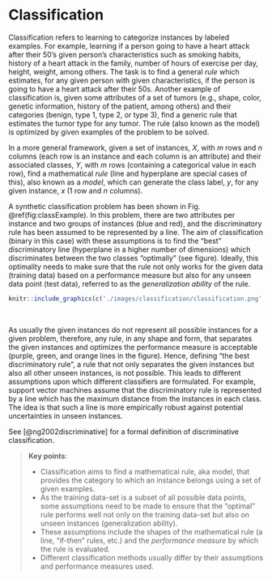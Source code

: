 # Classification

Classification refers to learning to categorize instances by labeled examples. For example, learning if a person going to have a heart attack after their 50's given person's characteristics such as smoking habits, history of a heart attack in the family, number of hours of exercise per day, height, weight, among others. The task is to find a general *rule* which estimates, for any given person with given characteristics, if the person is going to have a heart attack after their 50s. Another example of classification is, given some attributes of a set of tumors (e.g., shape, color, genetic information, history of the patient, among others) and their categories (benign, type 1, type 2, or type 3), find a generic rule that estimates the tumor type for any tumor. The rule (also known as the model) is optimized by given examples of the problem to be solved.

In a more general framework, given a set of instances, $X$, with $m$ rows and $n$ columns (each row is an instance and each column is an attribute) and their associated classes, $Y$, with $m$ rows (containing a categorical value in each row), find a mathematical *rule* (line and hyperplane are special cases of this), also known as a *model*, which can generate the class label, $y$, for any given instance, $x$ ($1$ row and $n$ columns). 

A synthetic classification problem has been shown in Fig. \@ref(fig:classExample). In this problem, there are two attributes per instance and two groups of instances (blue and red), and the discriminatory rule has been assumed to be represented by a line. The aim of classification (binary in this case) with these assumptions is to find the "best" discriminatory line (hyperplane in a higher number of dimensions) which discriminates between the two classes "optimally" (see figure). Ideally, this optimality needs to make sure that the rule not only works for the given data (training data) based on a performance measure but also for any unseen data point (test data), referred to as the *generalization ability* of the rule.

```r
knitr::include_graphics(c('./images/classification/classification.png', './images/classification/classification_.png'))
```

&nbsp;

As usually the given instances do not represent all possible instances for a given problem, therefore, any rule, in any shape and form, that separates the given instances and optimizes the performance measure is acceptable (purple, green, and orange lines in the figure). Hence, defining "the best discriminatory rule", a rule that not only separates the given instances but also all other unseen instances, is not possible. This leads to different assumptions upon which different classifiers are formulated. For example, support vector machines assume that the discriminatory rule is represented by a line which has the maximum distance from the instances in each class. The idea is that such a line is more empirically robust against potential uncertainties in unseen instances.

See [@ng2002discriminative] for a formal definition of discriminative classification. 

> **Key points**:
>
>* Classification aims to find a mathematical rule, aka model, that provides the category to which an instance belongs using a set of given examples.
>* As the training data-set is a subset of all possible data points, some assumptions need to be made to ensure that the "optimal" rule performs well not only on the training data-set but also on unseen instances (generalization ability). 
>* These assumptions include the shapes of the mathematical rule (a line, "if-then" rules, etc.) and the *performance measure* by which the rule is evaluated.
>* Different classification methods usually differ by their assumptions and performance measures used.
